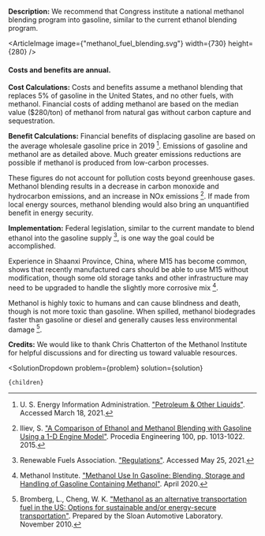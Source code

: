 


**Description:**   We recommend that Congress institute a national methanol blending program into gasoline, similar to the current ethanol blending program.

<ArticleImage image={"methanol_fuel_blending.svg"} width={730} height={280} />
#### Costs and benefits are annual.

**Cost Calculations:** Costs and benefits assume a methanol blending that replaces 5% of gasoline in the United States, and no other fuels, with methanol. Financial costs of adding methanol are based on the median value ($280/ton) of methanol from natural gas without carbon capture and sequestration.

**Benefit Calculations:** Financial benefits of displacing gasoline are based on the average wholesale gasoline price in 2019 [^"26"]. Emissions of gasoline and methanol are as detailed above. Much greater emissions reductions are possible if methanol is produced from low-carbon processes.

These figures do not account for pollution costs beyond greenhouse gases. Methanol blending results in a decrease in carbon monoxide and hydrocarbon emissions, and an increase in NOx emissions [^"10"]. If made from local energy sources, methanol blending would also bring an unquantified benefit in energy security.

**Implementation:** Federal legislation, similar to the current mandate to blend ethanol into the gasoline supply [^"18"], is one way the goal could be accomplished.

Experience in Shaanxi Province, China, where M15 has become common, shows that recently manufactured cars should be able to use M15 without modification, though some old storage tanks and other infrastructure may need to be upgraded to handle the slightly more corrosive mix [^"13"].

Methanol is highly toxic to humans and can cause blindness and death, though is not more toxic than gasoline. When spilled, methanol biodegrades faster than gasoline or diesel and generally causes less environmental damage [^"4"].

**Credits:** We would like to thank Chris Chatterton of the Methanol Institute for helpful discussions and for directing us toward valuable resources.

[^"4"]: Bromberg, L., Cheng, W. K. ["Methanol as an alternative transportation fuel in the US: Options for sustainable and/or energy-secure transportation"](https://afdc.energy.gov/files/pdfs/mit_methanol_white_paper.pdf). Prepared by the Sloan Automotive Laboratory. November 2010.

[^"10"]: Iliev, S. ["A Comparison of Ethanol and Methanol Blending with Gasoline Using a 1-D Engine Model"](https://www.sciencedirect.com/science/article/pii/S1877705815004889). Procedia Engineering 100, pp. 1013-1022. 2015.

[^"13"]: Methanol Institute. ["Methanol Use In Gasoline: Blending, Storage and Handling of Gasoline Containing Methanol"](https://www.methanol.org/wp-content/uploads/2020/04/Blending-Handling-Bulletin-Final.pdf). April 2020.

[^"18"]: Renewable Fuels Association. ["Regulations"](https://ethanolrfa.org/producers/regulations/). Accessed May 25, 2021.

[^"26"]: U. S. Energy Information Administration. ["Petroleum & Other Liquids"](https://www.eia.gov/dnav/pet/hist/LeafHandler.ashx?n=PET&s=EMA_EPM0_PWG_NUS_DPG&f=M). Accessed March 18, 2021.

  <SolutionDropdown 
    problem={problem} 
    solution={solution}
  >
    {children}
  </SolutionDropdown>